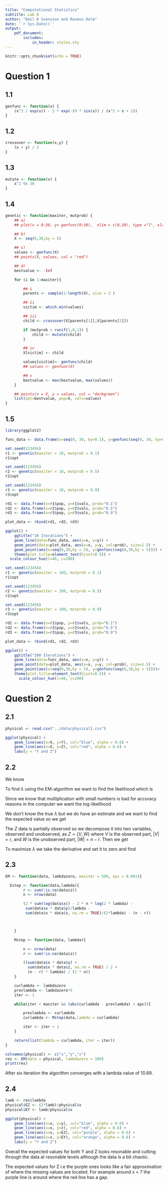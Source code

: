 ```yaml
---
title: "Computational Statistics"
subtitle: Lab 6
author: "Emil K Svensson and Rasmus Holm"
date: '`r Sys.Date()`'
output:
    pdf_document:
        includes:
            in_header: styles.sty
---
```


```r
knitr::opts_chunk$set(echo = TRUE)
```

# Question 1

## 1.1

```r
genfunc <- function(x) {
    (x^2 / exp(x)) - 2 * exp(-(9 * sin(x)) / (x^2 + x + 1))
}
```

## 1.2

```r
crossover <- function(x,y) {
    (x + y) / 2
}
```

## 1.3

```r
mutate <- function(x) {
    x^2 %% 30
}
```

## 1.4

```r
genetic <- function(maxiter, mutprob) {
    ## a)
    ## plot(x = 0:30, y= genfunc(0:30),  xlim = c(0,30), type ="l", xlab="", ylab="")

    ## b)
    X <- seq(0,30,by = 5)

    ## c)
    values <- genfunc(X)
    ## points(X, values, col = "red")

    ## d)
    bestvalue <- -Inf

    for (i in 1:maxiter){

        ## i
        parents <- sample(1:length(X), size = 2 )

        ## ii
        victim <- which.min(values)

        ## iii
        child <- crossover(X[parents[1]],X[parents[2]])

        if (mutprob > runif(1,0,1)) {
            child <- mutate(child)
        }

        ## iv
        X[victim] <- child

        values[victim]<- genfunc(child)
        ## values <- genfunc(X)

        ## v
        bestvalue <- max(bestvalue, max(values))
    }

    ## points(x = X, y = values, col = "darkgreen")
    list(opt=bestvalue, pop=X, vals=values)
}
```

## 1.5

```r
library(ggplot2)

func_data <- data.frame(x=seq(0, 30, by=0.1), y=genfunc(seq(0, 30, by=0.1)))

set.seed(123456)
r1 <- genetic(maxiter = 10, mutprob = 0.1)
r1$opt

set.seed(123456)
r2 <- genetic(maxiter = 10, mutprob = 0.5)
r2$opt

set.seed(123456)
r3 <- genetic(maxiter = 10, mutprob = 0.9)
r3$opt

rd1 <- data.frame(x=r1$pop, y=r1$vals, prob="0.1")
rd2 <- data.frame(x=r2$pop, y=r2$vals, prob="0.5")
rd3 <- data.frame(x=r3$pop, y=r3$vals, prob="0.9")

plot_data <- rbind(rd1, rd2, rd3)

ggplot() +
    ggtitle("10 Iterations") +
    geom_line(data=func_data, aes(x=x, y=y)) +
    geom_point(data=plot_data, aes(x=x, y=y, col=prob), size=1.5) +
    geom_point(aes(x=seq(0,30,by = 5), y=genfunc(seq(0,30,by = 5)))) +
    theme(plot.title=element_text(hjust=0.5)) +
  scale_colour_hue(l=40, c=200)
```

```r
set.seed(123456)
r1 <- genetic(maxiter = 100, mutprob = 0.1)
r1$opt

set.seed(123456)
r2 <- genetic(maxiter = 100, mutprob = 0.5)
r2$opt

set.seed(123456)
r3 <- genetic(maxiter = 100, mutprob = 0.9)
r3$opt

rd1 <- data.frame(x=r1$pop, y=r1$vals, prob="0.1")
rd2 <- data.frame(x=r2$pop, y=r2$vals, prob="0.5")
rd3 <- data.frame(x=r3$pop, y=r3$vals, prob="0.9")

plot_data <- rbind(rd1, rd2, rd3)

ggplot() +
    ggtitle("100 Iterations") +
    geom_line(data=func_data, aes(x=x, y=y)) +
    geom_point(data=plot_data, aes(x=x, y=y, col=prob), size=1.5) +
    geom_point(aes(x=seq(0,30,by = 5), y=genfunc(seq(0,30,by = 5))))+
    theme(plot.title=element_text(hjust=0.5)) +
      scale_colour_hue(l=40, c=200)
```

\newpage

# Question 2

## 2.1

```r
physical <- read.csv("../data/physical1.csv")
```

```r
ggplot(physical) +
    geom_line(aes(x=X, y=Y), col="blue", alpha = 0.6) +
    geom_line(aes(x=X, y=Z), col="red", alpha = 0.6) +
    labs(y = "Y and Z")
```

## 2.2
We know

\begin{align*}
Y_{i} &\sim \exp(X_{i} / \lambda), \\
Z_{i} &\sim \exp(X_{i} / (2 \lambda)).
\end{align*}

To find $\lambda$ using the EM-algorithm we want to find the likelihood which is

\begin{align*}
l(\lambda)
&= P(\lambda | X, Y, Z) \\
&= \prod_{i=1}^{n}
\frac{x_{i}}{\lambda} \exp \left(- \frac{x_{i}}{\lambda} y_{i} \right)
\frac{x_{i}}{2\lambda} \exp \left(- \frac{x_{i}}{2 \lambda} y_{i} \right) \\
&= \prod_{i=1}^{n}
\frac{x_{i}}{2 \lambda^2}
\exp \left(- \frac{x_{i}}{\lambda} \left( y_{i} + \frac{z_{i}}{2} \right) \right).
\end{align*}

Since we know that multiplication with small numbers is bad for accuracy reasons in the computer we want the log-likelihood

\begin{align*}
L(\lambda)
&= \sum_{i=1}^{n}
\log \left( \frac{x_{i}}{2 \lambda^2} \exp \left(- \frac{x_{i}}{\lambda} \left( y_{i} + \frac{z_{i}}{2} \right) \right) \right) \\
&= \sum_{i=1}^{n}
\left( \log(x_{i}^2) - 2n \log(2 \lambda) - \frac{x_{i}}{\lambda} \left( y_{i} + \frac{z_{i}}{2} \right) \right) \\
&=
2 \sum_{i=1}^{n} \log(x_{i}) -
2n \log(2 \lambda) -
\sum_{i=1}^{n} \frac{x_{i}}{\lambda} \left( y_{i} + \frac{z_{i}}{2} \right).
\end{align*}

We don't know the true $\lambda$ but we do have an estimate and we want to find the expected value so we get

\begin{align*}
\E \left[ L(\lambda) | X, Y, Z, \lambda_{k} \right]
&=
2 \sum_{i=1}^{n} \log(x_{i}) -
2n \log(2 \lambda) -
\E \left[ \sum_{i=1}^{n} \frac{x_{i}}{\lambda} \left( y_{i} + \frac{z_{i}}{2} \right) | X, Y, Z, \lambda_{k}\right].
\end{align*}

The $Z$ data is partially observed so we decompose it into two variables, observed and unobserved, as $Z = \{ V, W \}$ where $V$ is the observed part, $|V| = r$, and $W$ is the unobserved part, $|W| = n - r$. Then we get

\begin{align*}
\E \left[ L(\lambda) | X, Y, V, \lambda_{k} \right]
&=
2 \sum_{i=1}^{n} \log(x_{i}) -
2n \log(2 \lambda) -
\sum_{i=1}^{n} \frac{x_{i}}{\lambda} y_{i} -
\sum_{i=1}^{r} \frac{x_{i}}{2 \lambda} v_{i} -
\sum_{i=r+1}^{n} \frac{x_{i}}{2 \lambda} \E \left[ w_{i} | X, Y, V, \lambda_{k} \right] \\
&=
2 \sum_{i=1}^{n} \log(x_{i}) -
2n \log(2 \lambda) -
\sum_{i=1}^{n} \frac{x_{i}}{\lambda} y_{i} -
\sum_{i=1}^{r} \frac{x_{i}}{2 \lambda} v_{i} -
\sum_{i=r+1}^{n} \frac{x_{i}}{2 \lambda} \frac{2 \lambda_{k}}{x_{i}} \\
&=
2 \sum_{i=1}^{n} \log(x_{i}) -
2n \log(2 \lambda) -
\sum_{i=1}^{n} \frac{x_{i}}{\lambda} y_{i} -
\sum_{i=1}^{r} \frac{x_{i}}{2 \lambda} v_{i} -
(n - k) \frac{\lambda_{k}}{\lambda}
\end{align*}

To maximize $\lambda$ we take the derivative and set it to zero and find

\begin{align*}
\lambda &=
\frac{1}{2n} \left( \sum_{i=1}^{n} x_{i} y_{i} + \frac{1}{2} \sum_{i=1}^{r} x_{i} z_{i} + (n - r) \lambda_k \right)
\end{align*}

## 2.3

```r
EM <- function(data, lambdazero, maxiter = 500, eps = 0.001){

  Estep <- function(data,lambda){
        r <- sum(!is.na(data$z))
        n <- nrow(data)

        (2 * sum(log(data$x)) - 2 * n * log(2 * lambda) -
         sum(data$x * data$y)/lambda -
         sum(data$x * data$z, na.rm = TRUE)/(2*lambda) - (n - r))



    }

    Mstep <- function(data, lambda){

        n <- nrow(data)
        r <- sum(!is.na(data$z))

        ((sum(data$x * data$y) +
          sum(data$x * data$z, na.rm = TRUE) / 2 +
          (n - r) * lambda) / (2 * n))
    }

    curlambda <- lambdazero
    prevlambda <- lambdazero*5
    iter <- 1

    while(iter < maxiter && (abs(curlambda - prevlambda) > eps)){

        prevlambda <- curlambda
        curlambda <- Mstep(data,lambda = curlambda)

        iter <- iter + 1
    }

    return(list(lambda = curlambda, iter = iter))
}

colnames(physical) <- c("x","y","z")
res <- EM(data = physical, lambdazero = 100)
print(res)
```

After six iteration the algorithm converges with a lambda value of 10.69.

## 2.4

```r
lamb <- res$lambda
physical$EZ <- (2*lamb)/physical$x
physical$EY <- lamb/physical$x

ggplot(physical) +
    geom_line(aes(x=x, y=y), col="blue", alpha = 0.6) +
    geom_line(aes(x=x, y=z), col="red", alpha = 0.6) +
    geom_line(aes(x=x, y=EZ), col="purple", alpha = 0.6) +
    geom_line(aes(x=x, y=EY), col="orange", alpha = 0.6) +
    labs(y = "Y and Z")
```

Overall the expected values for both Y and Z looks resonable and cutting through the data at resonable levels although the data is a bit chaotic.

The expected values for Z i.e the purple ones looks like a fair approximation of where the missing values are located. For example around x = 7 the purple line is around where the red line has a gap.

